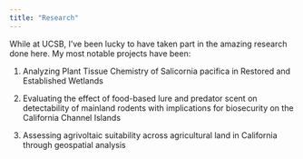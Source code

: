 ```yaml
---
title: "Research"
---
```


While at UCSB, I've been lucky to have taken part in the amazing research done here. My most notable projects have been:

1. Analyzing Plant Tissue Chemistry of Salicornia pacifica in Restored and Established Wetlands

2. Evaluating the effect of food-based lure and predator scent on detectability of mainland rodents with implications for biosecurity on the California Channel Islands 

3. Assessing agrivoltaic suitability across agricultural land in California through geospatial analysis
